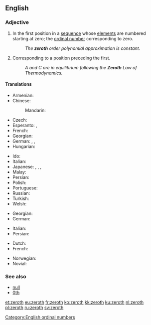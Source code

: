 ==English==
{{wikipedia}}
{{number box|en|0}}

===Adjective===
{{en-adj|-}}

# {{label|en|mathematics}} In the first position in a [[sequence]] whose [[element]]s are numbered starting at zero; the [[ordinal number]] corresponding to zero.
#: ''The '''zeroth''' order polynomial approximation is constant.''
# Corresponding to a position preceding the first.
#: ''A and C are in equilibrium following the '''Zeroth''' Law of Thermodynamics.''

====Translations====
{{trans-top|ordinal number corresponding to zero}}
* Armenian: {{t|hy|զրոերորդ}}
* Chinese:
*: Mandarin: {{t|cmn|第零|tr=dìlíng|sc=Hani}}
* Czech: {{t|cs|nultý|m}}
* Esperanto: {{t|eo|nula}}, {{t|eo|nulaj|p}}
* French: {{t+|fr|zérotième}}
* Georgian: {{t|ka|ნულოვანი}}
* German: {{t+|de|nullter|m}}, {{t+|de|nullte|f}} {{qualifier|or masculine and neutral definite}}, {{t+|de|nulltes|n}}
* Hungarian: {{t+|hu|nulladik}}
{{trans-mid}}
* Ido: {{t|io|zeresma}}
* Italian: {{t|it|zeresimo}}
* Japanese: {{t|ja|第零|tr=dairei|sc=Jpan}}, {{t|ja|第ゼロ|tr=dai-zero|sc=Jpan}}, {{t|ja|零番目|tr=reiban-me|sc=Jpan}}, {{t|ja|ゼロ番目|tr=zero-ban-me|sc=Jpan}}
* Malay: {{t|ms|kekosong}}
* Persian: {{t|fa|صفرم|tr=sefrom|sc=fa-Arab}}
* Polish: {{t+|pl|zerowy|m}}
* Portuguese: {{t|pt|zerésimo|m}}
* Russian: {{t+|ru|нулево́й}}
* Turkish: {{t+|tr|sıfırıncı}}
* Welsh: {{t|cy|serofed}}
{{trans-bottom}}

{{trans-top|corresponding to a position preceding the first}}
* Georgian: {{t|ka|ნულოვანი}}
* German: {{t+|de|nullte}}
{{trans-mid}}
* Italian: {{t|it|zeresimo}}
* Persian: {{t|fa|صفرم|tr=sefrom|sc=fa-Arab}}
{{trans-bottom}}

{{checktrans-top}}
* Dutch: {{t+check|nl|nulde}}
* French: {{t-check|fr|zeroième}}
{{trans-mid}}
* Norwegian: {{t-check|no|nulte}}
* Novial: {{t-check|nov|seroesmi}}
{{trans-bottom}}

===See also===
* [[null]]
* [[0th]]

[[Category:English ordinal numbers]]

[[et:zeroth]]
[[eu:zeroth]]
[[fr:zeroth]]
[[ko:zeroth]]
[[kk:zeroth]]
[[ku:zeroth]]
[[nl:zeroth]]
[[pl:zeroth]]
[[ru:zeroth]]
[[sv:zeroth]]